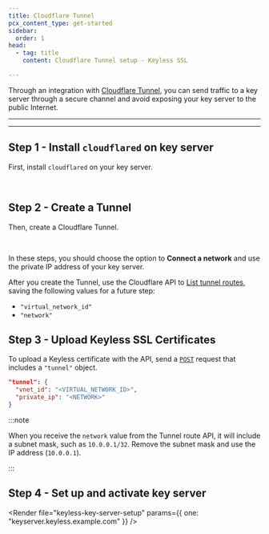```yaml
---
title: Cloudflare Tunnel
pcx_content_type: get-started
sidebar:
  order: 1
head:
  - tag: title
    content: Cloudflare Tunnel setup - Keyless SSL

---
```



Through an integration with [Cloudflare Tunnel](/cloudflare-one/connections/connect-networks/), you can send traffic to a key server through a secure channel and avoid exposing your key server to the public Internet.

***

<Render file="keyless-prereqs" />

***

## Step 1 - Install `cloudflared` on key server

First, install `cloudflared` on your key server.

<Render file="keyless-tunnel-setup" /> <br/>

## Step 2 - Create a Tunnel

Then, create a Cloudflare Tunnel.

<Render file="keyless-tunnel-setup" /> <br/>

In these steps, you should choose the option to **Connect a network** and use the private IP address of your key server.

After you create the Tunnel, use the Cloudflare API to [List tunnel routes](/api/operations/tunnel-route-list-tunnel-routes), saving the following values for a future step:

* `"virtual_network_id"`
* `"network"`

## Step 3 - Upload Keyless SSL Certificates

<Render file="keyless-upload-preamble" />

To upload a Keyless certificate with the API, send a [`POST`](/api/operations/keyless-ssl-for-a-zone-create-keyless-ssl-configuration) request that includes a `"tunnel"` object.

```json
"tunnel": {
  "vnet_id": "<VIRTUAL_NETWORK_ID>",
  "private_ip": "<NETWORK>"
}
```

:::note


When you receive the `network` value from the Tunnel route API, it will include a subnet mask, such as `10.0.0.1/32`. Remove the subnet mask and use the IP address (`10.0.0.1`).


:::

## Step 4 - Set up and activate key server

<Render file="keyless-key-server-setup" params={{ one: "keyserver.keyless.example.com" }} />

